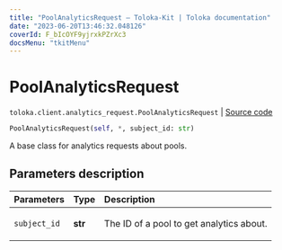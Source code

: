 ```yaml
---
title: "PoolAnalyticsRequest — Toloka-Kit | Toloka documentation"
date: "2023-06-20T13:46:32.048126"
coverId: F_bIcOYF9yjrxkPZrXc3
docsMenu: "tkitMenu"
---
```


# PoolAnalyticsRequest

`toloka.client.analytics_request.PoolAnalyticsRequest` | [Source code](https://github.com/Toloka/toloka-kit/blob/v1.2.0/src/client/analytics_request.py#L39)

```python
PoolAnalyticsRequest(self, *, subject_id: str)
```

A base class for analytics requests about pools.

## Parameters description

| Parameters | Type | Description |
| :----------| :----| :-----------|
`subject_id`|**str**|<p>The ID of a pool to get analytics about.</p>
